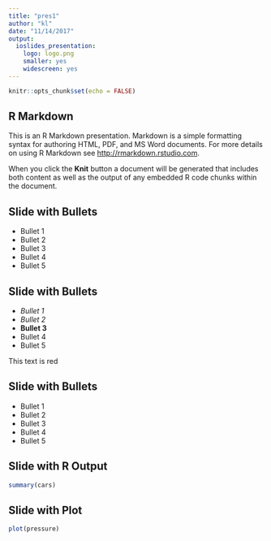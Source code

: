 ```yaml
---
title: "pres1"
author: "kl"
date: "11/14/2017"
output:
  ioslides_presentation:
    logo: logo.png
    smaller: yes
    widescreen: yes
---
```


```r
knitr::opts_chunk$set(echo = FALSE)
```

## R Markdown

This is an R Markdown presentation. Markdown is a simple formatting syntax for authoring HTML, PDF, and MS Word documents. For more details on using R Markdown see <http://rmarkdown.rstudio.com>.

When you click the **Knit** button a document will be generated that includes both content as well as the output of any embedded R code chunks within the document.

## Slide with Bullets

- Bullet 1
- Bullet 2
- Bullet 3
- Bullet 4
- Bullet 5

## Slide with Bullets {.smaller .build}

- *Bullet 1*
- _Bullet 2_
- **Bullet 3**
- Bullet 4
- Bullet 5

<div class="red2">
This text is red
</div>

## Slide with Bullets

- Bullet 1
- Bullet 2
- Bullet 3
- Bullet 4
- Bullet 5

## Slide with R Output

```r
summary(cars)
```

## Slide with Plot

```r
plot(pressure)
```

